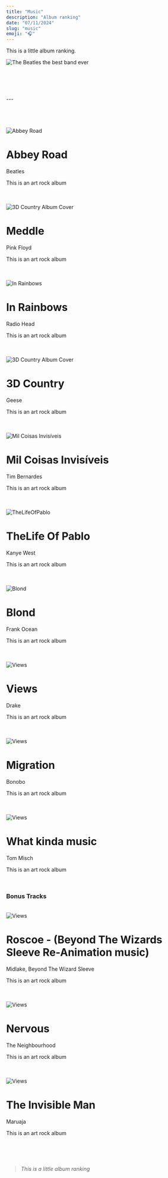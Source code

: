 ```yaml
---
title: "Music"
description: "Album ranking"
date: "07/11/2024"
slug: "music"
emoji: "🎧"
---
```


This is a little album ranking.
<br/>

![The Beatles the best band ever](/images/beatles.jpg)



<br/>
<br/>
<br/>
<br/>
---
<br/>
<br/>
<br/>
<br/>





<br/>
<div style={{ display: 'flex', gap: '20px' }}>
   <img
      src="/images/AbbeyRoad.jpeg"
      alt="Abbey Road"
      style={{ width: '200px', height: '200px', objectFit: 'cover' }}
    />
    <div>
      <h1 style={{ margin: 0, fontSize: '1.5rem', fontWeight: 'bold' }}>Abbey Road</h1>
      <p style={{ margin: '5px 0' }}>Beatles</p>
      <p style={{ margin: 0 }}>This is an art rock album</p>
    </div>
</div>

<br/>
<br/>
<div style={{ display: 'flex', gap: '20px' }}>
    <img
      src="/images/meddle.jpeg"
      alt="3D Country Album Cover"
      style={{ width: '200px', height: '200px', objectFit: 'cover' }}
    />
    <div>
      <h1 style={{ margin: 0, fontSize: '1.5rem', fontWeight: 'bold' }}>Meddle</h1>
      <p style={{ margin: '5px 0' }}>Pink Floyd</p>
      <p style={{ margin: 0 }}>This is an art rock album</p>
    </div>
</div>

<br/>
<br/>
<div style={{ display: 'flex', gap: '20px' }}>
    <img
      src="/images/InRainbows.jpeg"
      alt="In Rainbows"
      style={{ width: '200px', height: '200px', objectFit: 'cover' }}
    />
    <div>
      <h1 style={{ margin: 0, fontSize: '1.5rem', fontWeight: 'bold' }}>In Rainbows</h1>
      <p style={{ margin: '5px 0' }}>Radio Head</p>
      <p style={{ margin: 0 }}>This is an art rock album</p>
    </div>
</div>

<br/>
<br/>
<div style={{ display: 'flex', gap: '20px' }}>
    <img
      src="/images/3DCountry.jpeg"
      alt="3D Country Album Cover"
      style={{ width: '200px', height: '200px', objectFit: 'cover' }}
    />
    <div>
      <h1 style={{ margin: 0, fontSize: '1.5rem', fontWeight: 'bold' }}>3D Country</h1>
      <p style={{ margin: '5px 0' }}>Geese</p>
      <p style={{ margin: 0 }}>This is an art rock album</p>
    </div>
</div>

<br/>
<br/>
<div style={{ display: 'flex', gap: '20px' }}>
    <img
      src="/images/MilCoisasInvisíveis.jpeg"
      alt="Mil Coisas Invisíveis"
      style={{ width: '200px', height: '200px', objectFit: 'cover' }}
    />
    <div>
      <h1 style={{ margin: 0, fontSize: '1.5rem', fontWeight: 'bold' }}>Mil Coisas Invisíveis</h1>
      <p style={{ margin: '5px 0' }}>Tim Bernardes</p>
      <p style={{ margin: 0 }}>This is an art rock album</p>
    </div>
</div>

<br/>
<br/>
<div style={{ display: 'flex', gap: '20px' }}>
    <img
      src="/images/TheLifeOfPablo.jpeg"
      alt="TheLifeOfPablo"
      style={{ width: '200px', height: '200px', objectFit: 'cover' }}
    />
    <div>
      <h1 style={{ margin: 0, fontSize: '1.5rem', fontWeight: 'bold' }}>TheLife Of Pablo</h1>
      <p style={{ margin: '5px 0' }}>Kanye West</p>
      <p style={{ margin: 0 }}>This is an art rock album</p>
    </div>
</div>

<br/>
<br/>
<div style={{ display: 'flex', gap: '20px' }}>
    <img
      src="/images/Blond.jpeg"
      alt="Blond"
      style={{ width: '200px', height: '200px', objectFit: 'cover' }}
    />
    <div>
      <h1 style={{ margin: 0, fontSize: '1.5rem', fontWeight: 'bold' }}>Blond</h1>
      <p style={{ margin: '5px 0' }}>Frank Ocean</p>
      <p style={{ margin: 0 }}>This is an art rock album</p>
    </div>
</div>


<br/>
<br/>
<div style={{ display: 'flex', gap: '20px' }}>
    <img
      src="/images/Views.jpeg"
      alt="Views"
      style={{ width: '200px', height: '200px', objectFit: 'cover' }}
    />
    <div>
      <h1 style={{ margin: 0, fontSize: '1.5rem', fontWeight: 'bold' }}>Views</h1>
      <p style={{ margin: '5px 0' }}>Drake</p>
      <p style={{ margin: 0 }}>This is an art rock album</p>
    </div>
</div>

<br/>
<br/>
<div style={{ display: 'flex', gap: '20px' }}>
    <img
      src="/images/Migration.jpeg"
      alt="Views"
      style={{ width: '200px', height: '200px', objectFit: 'cover' }}
    />
    <div>
      <h1 style={{ margin: 0, fontSize: '1.5rem', fontWeight: 'bold' }}>Migration</h1>
      <p style={{ margin: '5px 0' }}>Bonobo</p>
      <p style={{ margin: 0 }}>This is an art rock album</p>
    </div>
</div>

<br/>
<br/>
<div style={{ display: 'flex', gap: '20px' }}>
    <img
      src="/images/Whatkindamusic.jpeg"
      alt="Views"
      style={{ width: '200px', height: '200px', objectFit: 'cover' }}
    />
    <div>
      <h1 style={{ margin: 0, fontSize: '1.5rem', fontWeight: 'bold' }}>What kinda music</h1>
      <p style={{ margin: '5px 0' }}>Tom Misch</p>
      <p style={{ margin: 0 }}>This is an art rock album</p>
    </div>
</div>
<br/>

### Bonus Tracks

<br/>
<div style={{ display: 'flex', gap: '20px' }}>
    <img
      src="/images/Roscoe.jpeg"
      alt="Views"
      style={{ width: '200px', height: '200px', objectFit: 'cover' }}
    />
    <div>
      <h1 style={{ margin: 0, fontSize: '1.5rem', fontWeight: 'bold' }}>Roscoe - (Beyond The Wizards Sleeve Re-Animation music)</h1>
      <p style={{ margin: '5px 0' }}>Midlake, Beyond The Wizard Sleeve</p>
      <p style={{ margin: 0 }}>This is an art rock album</p>
    </div>
</div>
<br/>
<br/>
<div style={{ display: 'flex', gap: '20px' }}>
    <img
      src="/images/Nervous.jpeg"
      alt="Views"
      style={{ width: '200px', height: '200px', objectFit: 'cover' }}
    />
    <div>
      <h1 style={{ margin: 0, fontSize: '1.5rem', fontWeight: 'bold' }}>Nervous</h1>
      <p style={{ margin: '5px 0' }}>The Neighbourhood</p>
      <p style={{ margin: 0 }}>This is an art rock album</p>
    </div>
</div>
<br/>
<br/>
<div style={{ display: 'flex', gap: '20px' }}>
    <img
      src="/images/TheInvisibleMan.jpeg"
      alt="Views"
      style={{ width: '200px', height: '200px', objectFit: 'cover' }}
    />
    <div>
      <h1 style={{ margin: 0, fontSize: '1.5rem', fontWeight: 'bold' }}>The Invisible Man</h1>
      <p style={{ margin: '5px 0' }}>Maruaja</p>
      <p style={{ margin: 0 }}>This is an art rock album</p>
    </div>
</div>
<br/>
<br/>
<br/>



>*This is a little album ranking*

